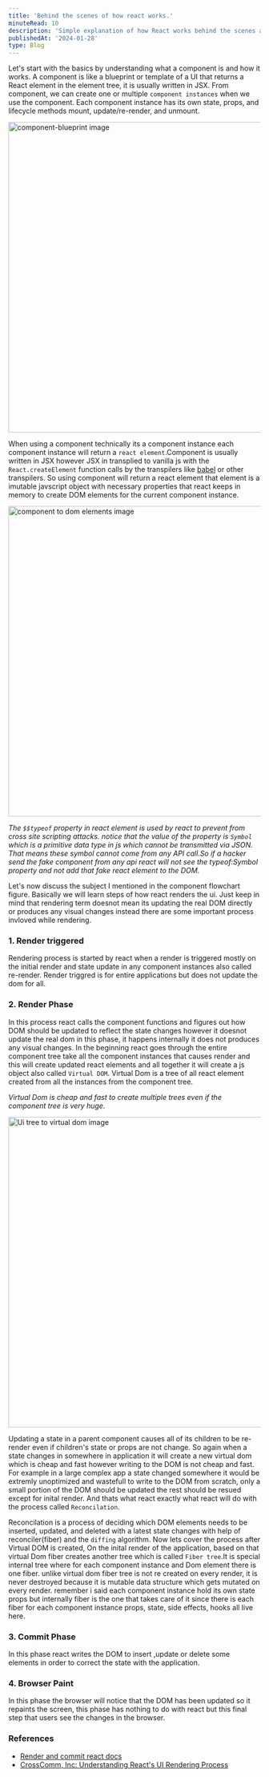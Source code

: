 ```yaml
---
title: 'Behind the scenes of how react works.'
minuteRead: 10
description: 'Simple explanation of how React works behind the scenes and some important concepts to know in React'
publishedAt: '2024-01-28'
type: Blog
---
```


Let's start with the basics by understanding what a component is and how it works.
A component is like a blueprint or template of a UI that returns a React element in the element tree, it is usually written in JSX.
From component, we can create one or multiple `component instances` when we use the component.
Each component instance has its own state, props, and lifecycle methods mount, update/re-render, and unmount.

<Image
  src="/static/blogs/component-overview.png"
  alt="component-blueprint image"
  width="650"
  height="620"
/>

When using a component technically its a component instance each component instance will return a `react element`.Component is usually
written in JSX however JSX in transplied to vanilla js with the `React.createElement` function calls by the transpilers like [babel](https://babeljs.io/docs/#jsx-and-react) or other transpilers.
So using component will return a react element that element is a imutable javscript object with necessary properties that react keeps in memory
to create DOM elements for the current component instance.

<Image
  src="/static/blogs/component-to-dom-elements-chart.png"
  alt="component to dom elements image"
  width="750"
  height="620"
/>

_The `$$typeof` property in react element is used by react to prevent from cross site scripting attacks. notice
that the value of the property is `Symbol` which is a primitive data type in js which cannot be transmitted via JSON.
That means these symbol cannot come from any API call.So if a hacker send the fake component from any api react will not see the typeof:Symbol property and
not add that fake react element to the DOM._

Let's now discuss the subject I mentioned in the component flowchart figure. Basically we will learn steps of how react renders the ui.
Just keep in mind that rendering term doesnot mean its updating the real DOM directly or produces any visual changes instead there are some
important process invloved while rendering.

### 1. Render triggered

Rendering process is started by react when a render is triggered mostly on the initial render and state update in any component instances also called re-render.
Render triggred is for entire applications but does not update the dom for all.

### 2. Render Phase

In this process react calls the component functions and figures out how DOM should be updated to reflect the state changes however it doesnot update the
real dom in this phase, it happens internally it does not produces any visual changes. In the beginning react goes through the entire component tree take all the
component instances that causes render and this will create updated react elements and all together it will create a js object also called `Virtual DOM`.
Virtual Dom is a tree of all react element created from all the instances from the component tree.

_Virtual Dom is cheap and fast to create multiple trees even if the component tree is very huge._

<Image
  src="/static/blogs/ui-tree-to-virtual-dom.png"
  alt="Ui tree to virtual dom image"
  width="750"
  height="620"
/>

Updating a state in a parent component causes all of its children to be re-render even if children's state or props are not change.
So again when a state changes in somewhere in application it will create a new virtual dom which is cheap and fast however writing to the DOM
is not cheap and fast. For example in a large complex app a state changed somewhere it would be extremly unoptimized and wastefull to write to the DOM from scratch,
only a small portion of the DOM should be updated the rest should be resued except for inital render.
And thats what react exactly what react will do with the process called `Reconcilation`.

Reconcilation is a process of deciding which DOM elements needs to be inserted, updated, and deleted with a latest state changes with help of
reconciler(fiber) and the `diffing` algorithm. Now lets cover the process after Virtual DOM is created, On the inital render of the application,
based on that virtual Dom fiber creates another tree which is called `Fiber tree`.It is special internal tree where for each component instance and Dom element
there is one fiber. unlike virtual dom fiber tree is not re created on every render, it is never destroyed because it is mutable data structure which gets mutated on every
render. remember i said each component instance hold its own state props but internally fiber is the one that takes care of it since there is each fiber for each component
instance props, state, side effects, hooks all live here.

### 3. Commit Phase

In this phase react writes the DOM to insert ,update or delete some elements in order to correct the state with the application.

### 4. Browser Paint

In this phase the browser will notice that the DOM has been updated so it repaints the screen, this phase has nothing to do with react
but this final step that users see the changes in the browser.

### References

- [Render and commit react docs](https://react.dev/learn/render-and-commit)
- [CrossComm, Inc: Understanding React's UI Rendering Process](https://www.youtube.com/watch?v=LY6y3HbDVmg)

